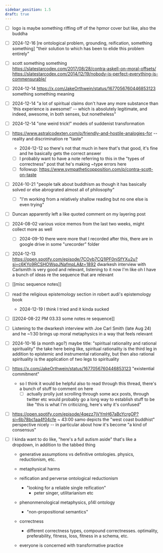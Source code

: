 ```yaml
---
sidebar_position: 1.5
draft: true
---
```


- [ ] logo is maybe something riffing off of the hpmor cover but like, also the buddha
- [ ] 2024-12-16 [re ontological problem, grounding, reification, something something] "their solution to which has been to elide this problem entirely"
- [ ] scott something something https://slatestarcodex.com/2017/08/28/contra-askell-on-moral-offsets/ https://slatestarcodex.com/2014/12/19/nobody-is-perfect-everything-is-commensurable/
- [ ] 2024-12-14 https://x.com/JakeOrthwein/status/1677056760446853123 something something meaning
- [ ] 2024-12-14 "a lot of spiritual claims don't have any more substance than 'this experience is awesome!' -- which is absolutely legitimate, and indeed, awesome, in both senses, but nonetheless"
- [ ] 2024-12-14 "one weird trick!" models of suddenist transformation
- [ ] https://www.astralcodexten.com/p/friendly-and-hostile-analogies-for --reality and discrimination re "taste"
	- 2024-12-12 so there's not that much in here that's that good, it's fine and he basically gets the correct answer
	- [ ] I probably want to have a note referring to this in the "types of correctness" post that he's making ~type errors here
	- [ ] followup: https://www.sympatheticopposition.com/p/contra-scott-on-taste
- [ ] 2024-10-21 "people talk about buddhism as though it has basically solved or else abrograted almost all of philosophy"
	- [ ] "I'm working from a relatively shallow reading but no one else is even trying"
- [ ] Duncan apparently left a like quoted comment on my layering post
- [ ] 2024-08-02 various voice memos from the last two weeks, might collect more as well
	- [ ] 2024-09-10 there were more that I recorded after this, there are in google drive in some "urecorder" folder
- [ ] 2024-12-13 https://open.spotify.com/episode/7COvb7CQ1lPF0njSfYXu2u?si=c6KYo9RCSHOWspJNafmpLA&t=1892 dwarkesh interview with Carlsmith is very good and relevant, listening to it now I'm like oh I have a bunch of ideas re the sequence that are relevant
- [ ] [[misc sequence notes]]
- [ ] read the religious epistemology section in robert audi's epistemology book
  - 2024-12-19 I think I tried and it kinda sucked 
- [ ] [[2024-08-22 PM 03.33 some notes re sequence]]
- [ ] Listening to the dwarkesh interview with Joe Carl Smith (late Aug 24) and he ~1:30 brings up moral metaphysics in a way that feels relevant
- [ ] 2024-10-16 (a month ago?) maybe title: "spiritual rationality and rational spirituality" the take here being like, spiritual rationality is the third leg in addition to epistemic and instrumental rationality, but then also rational spirituality is the application of two legs to spirituality
- [ ] https://x.com/JakeOrthwein/status/1677056760446853123 "existential commitment"
  - so I think it would be helpful also to read through this thread, there's a bunch of stuff to comment on here
    - [ ] actually prolly just scrolling through some acx posts, through twitter etc would probably go a long way to establish stuff to be like "this is what I'm criticizing, here's why it's confused"
- [ ] https://open.spotify.com/episode/4qezz7jVYmH67aBcYcrgOP?si=6b78bc1aa4f04cfe ~ 43:00 samo depicts the "west coast buddhist" perspective nicely -- in particular about how it's become "a kind of consensus"
- [ ] I kinda want to do like, "here's a full autism aside" that's like a dropdown, in addition to the tabbed thing

  * generative assumptions vs definitive ontologies. physics, reductionism, etc.
  * metaphysical harms
  * reification and perverse ontological reductionism
	* "looking for a reliable single reification"
		* peter singer, utilitarianism etc

  * phenonmenological metaphysics, p14l ontology
	* "non-propositional semantics"
  * correctness
	* different correctness types, compound correctnesses. optimality, preferability, fitness, loss, fitness in a schema, etc.
  * everyone is concerned with transformative practice
